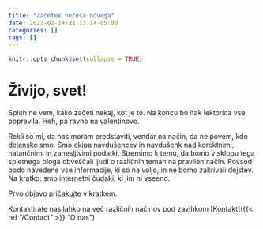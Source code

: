 ```yaml
---
title: "Začetek nečesa novega"
date: 2023-02-14T21:13:14-05:00
categories: []
tags: []
---
```


```r
knitr::opts_chunk$set(collapse = TRUE)
```

# Živijo, svet!

Sploh ne vem, kako začeti nekaj, kot je to. Na koncu bo itak lektorica vse popravila. Heh, pa ravno na valentinovo.

Rekli so mi, da nas moram predstaviti, vendar na način, da ne povem, kdo dejansko smo. Smo ekipa navdušencev in navdušenk nad korektnimi, natančnimi in zanesljivimi podatki. Stremimo k temu, da bomo v sklopu tega spletnega bloga obveščali ljudi o različnih temah na pravilen način. Povsod bodo navedene vse informacije, ki so na voljo, in ne bomo zakrivali dejstev. Na kratko: smo internetni čudaki, ki jim ni vseeno.

Prvo objavo pričakujte v kratkem.

Kontaktirate nas lahko na več različnih načinov pod zavihkom [Kontakt]({{< ref "/Contact" >}} "O nas")



